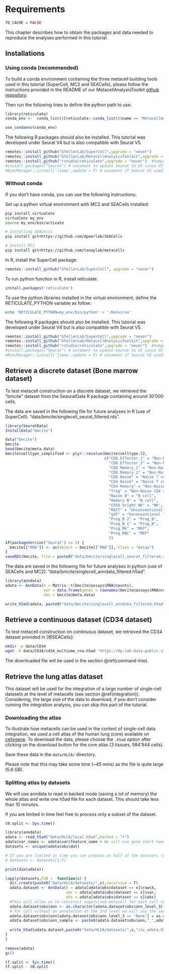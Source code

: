 # Requirements{.unnumbered}

```r
TO_CACHE = FALSE
```

This chapter describes how to obtain the packages and data needed to reproduce the analyses performed in this tutorial.

## Installations {#installations}

### Using conda (recommended)
To build a conda environment containing the three metacell building tools used in this tutorial (SuperCell, MC2 and SEACells), 
please follow the instructions provided in the README of our MetacellAnalysisToolkit [github repository](https://github.com/GfellerLab/MetacellToolkit).

Then run the following lines to define the python path to use.
```r
library(reticulate)
conda_env <-  conda_list()[reticulate::conda_list()$name == "MetacellAnalysisToolkit","python"]

use_condaenv(conda_env)
```

The following R packages should also be installed. 
This tutorial was developed under Seurat V4 but is also compatible with Seurat V5.

```r
remotes::install_github("GfellerLab/SuperCell",upgrade = "never")
remotes::install_github("GfellerLab/MetacellAnalysisToolkit",upgrade = "never")
remotes::install_github("rstudio/reticulate",upgrade = "never")  #temporary fix for reading sparse matrix with R anndata https://github.com/rstudio/reticulate/issues/141
#install.packages("Seurat") # uncoment to update Seurat to V5 since V5 not yet on conda
#BiocManager::install('limma',update = F) # uncoment if Seurat V5 used 
```

### Without conda
If you don't have conda, you can use the following instructions:

Set up a python virtual environment with MC2 and SEACells installed:

```bash
pip install virtualenv
virtualenv my_env
source my_env/bin/activate

# Installing SEACells
pip install git+https://github.com/dpeerlab/SEACells

# Install MC2
pip install git+https://github.com/tanaylab/metacells
```

In R, install the SuperCell package:
```r
remotes::install_github("GfellerLab/SuperCell", upgrade = "never")
```

To run python function in R, install reticulate:
```r
install.packages('reticulate')
```

To use the python libraries installed in the virtual environment, define the RETICULATE_PYTHON variable as follow:
```bash
echo 'RETICULATE_PYTHON=my_env/bin/python' > '.Renviron'
```

The following R packages should also be installed. 
This tutorial was developed under Seurat V4 but is also compatible with Seurat V5.

```r
remotes::install_github("GfellerLab/SuperCell",upgrade = "never")
remotes::install_github("GfellerLab/MetacellAnalysisToolkit",upgrade = "never")
remotes::install_github("rstudio/reticulate",upgrade = "never")  #temporary fix for reading sparse matrix with R anndata https://github.com/rstudio/reticulate/issues/141
#install.packages("Seurat") # uncoment to update Seurat to V5 since V5 not yet on conda
#BiocManager::install('limma',update = F) # uncoment if Seurat V5 used 
```

## Retrieve a discrete dataset (Bone marrow dataset) {#bmcite-data}

To test metacell construction on a discrete dataset, we retrieved the "bmcite" dataset from the SeauratData R package containing around 30'000 cells.

The data are saved in the following file for future analyses in R (use of SuperCell): "data/bmcite/singlecell_seurat_filtered.rds".

```R
library(SeuratData)
InstallData("bmcite")

data("bmcite")
bmcite
head(bmcite@meta.data)
bmcite$celltype_simplified <- plyr::revalue(bmcite$celltype.l2, 
                                            c("CD8 Effector_1" = "Non-Naive CD8 cell",
                                              "CD8 Effector_2" = "Non-Naive CD8 cell",
                                              "CD8 Memory_1" = "Non-Naive CD8 cell",
                                              "CD8 Memory_2" = "Non-Naive CD8 cell",
                                              "CD8 Naive" = "Naive T cell",
                                              "CD4 Naive" = "Naive T cell",
                                              "CD4 Memory" = "Non-Naive CD4 cell",
                                              "Treg" = "Non-Naive CD4 cell",
                                              "Naive B" = "B cell",
                                              "Memory B" = "B cell",
                                              "CD56 bright NK" = "NK",
                                              "MAIT" = "Unconventional T",
                                              "gdT" = "Unconventional T",
                                              "Prog_B 2" = "Prog_B",
                                              "Prog_B 1" = "Prog_B",
                                              "Prog_Mk" = "MEP",
                                              "Prog_RBC" = "MEP"
                                              ))
if(packageVersion("Seurat") >= 5) {
  bmcite[["RNA"]] <- as(object = bmcite[["RNA"]], Class = "Assay")
}
saveRDS(bmcite, file = paste0("data/bmcite/singlecell_seurat_filtered.rds"))

```


The data are saved in the following file for future analyses in python (use of SEACells and MC2): "data/bmcite/singlecell_anndata_filtered.h5ad".
```R
library(anndata)
adata <- AnnData(X = Matrix::t(bmcite@assays$RNA@counts),
                 var = data.frame(genes = rownames(bmcite@assays$RNA@counts)),
                 obs = bmcite@meta.data)

write_h5ad(adata, paste0("data/bmcite/singlecell_anndata_filtered.h5ad"))

```

## Retrieve a continuous dataset (CD34 dataset) {#CD34-data}

To test metacell construction on continuous dataset, we retrieved the CD34 dataset provided in [@SEACells]:
```bash
mkdir -p data/CD34
wget -O data/CD34/cd34_multiome_rna.h5ad 'https://dp-lab-data-public.s3.amazonaws.com/SEACells-multiome/cd34_multiome_rna.h5ad' 
```

The downloaded file will be used in the section \@ref(command-line).

## Retrieve the lung atlas dataset {#HLCA-data}

This dataset will be used for the integration of a large number of single-cell datasets at the level of metacells (see section \@ref(integration)).
Considering, the large size of the data to download, if you don't consider running the integration analysis, you can skip this part of the tutorial.

### Downloading the atlas {#HLCA-data-download}

To illustrate how metacells can be used in the context of single-cell data integration,
we used a cell atlas of the human lung (core) available on [cellxgene](https://cellxgene.cziscience.com/collections/6f6d381a-7701-4781-935c-db10d30de293). 
To download the data, please choose the `.h5ad` option after clicking on the download button for the core atlas (3 tissues, 584'944 cells).

Save these data in the `data/HLCA/` directory. 

Please note that this may take some time (\~45 mins) as the file is quite large (5.6 GB).

###  Splitting atlas by datasets

We will use anndata to read in backed mode (saving a lot of memory) the whole atlas and write one h5ad file for each dataset. 
This should take less than 10 minutes.

If you are limited in time feel free to process only a subset of the dataset.

```r
t0.split <- Sys.time()

library(anndata)
adata <- read_h5ad("data/HLCA/local.h5ad",backed = "r")
adata$var_names <- adata$var$feature_name # We will use gene short name for downstream analyses
datasets <- unique(adata$obs$dat)

# If you are limited in time you can process on half of the datasets (uncomment th following line)
# datasets <- datasets[1:7]

print(dim(adata))

lapply(datasets,FUN =  function(x) {
  dir.create(paste0("data/HLCA/datasets/",x),recursive = T)
  adata.dataset <- AnnData(X = adata[adata$obs$dataset == x]$raw$X,
                           var = adata[adata$obs$dataset == x]$var,
                           obs = adata[adata$obs$dataset == x]$obs)
  #This will allow us to construct supervised metacell for each cell type in each sample later in the tutorial
  adata.dataset$obs$ann <- as.character(adata.dataset$obs$ann_level_3)
  # For cell without an annotation at the 3rd level we will use the second level of annotation
  adata.dataset$obs$ann[adata.dataset$obs$ann_level_3 == 'None'] = as.character(adata.dataset$obs$ann_level_2[adata.dataset$obs$ann_level_3 == 'None'])
  adata.dataset$obs$ann_sample <- paste0(adata.dataset$obs$ann,"_",adata.dataset$obs$sample)
  
  write_h5ad(adata.dataset,paste0("data/HLCA/datasets/",x,"/sc_adata.h5ad"))
}
)

remove(adata)
gc()

tf.split <- Sys.time()
tf.split - t0.split
```


